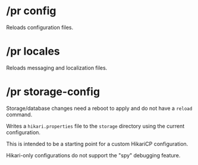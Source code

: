 
# /pr config

<Command command="config reload" />

Reloads configuration files.

# /pr locales


<Command command="locales reload" />

Reloads messaging and localization files.

# /pr storage-config


<Command command="storage-config write-hikari" />

<Callout type='info'>Storage/database changes need a reboot to apply and do not have a `reload` command.</Callout>

Writes a `hikari.properties` file to the `storage` directory using the current configuration.

This is intended to be a starting point for a custom HikariCP configuration.

<Callout type='info'>Hikari-only configurations do not support the "spy" debugging feature.</Callout>